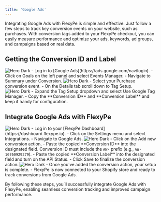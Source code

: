 ```yaml
---
title: 'Google Ads'
---
```


Integrating Google Ads with FlexyPe is simple and effective. Just follow a few steps to track key conversion events on your website, such as purchases. With conversion tags added to your FlexyPe checkout, you can easily measure performance and optimize your ads, keywords, ad groups, and campaigns based on real data.

## Getting the Conversion ID and Label

<Steps>
  <Step title="Accessing the Google Ads dashboard.">
    <img
      className="rounded-lg"
      src="/images/integrations/analytics/gads-1.png"
      alt="Hero Dark"
    />
    - Log in to [Google Ads](https://ads.google.com/nav/login).
    - Click on Goals on the left panel and select Events Manager.
    - Navigate to Summary under Conversion.
  </Step>
  <Step title="Select your conversion event">
    <img
      className="rounded-lg"
      src="/images/integrations/analytics/gads-2.png"
      alt="Hero Dark"
    />
    - Select your Purchase conversion event.
    - On the Details tab scroll down to Tag Setup.
  </Step>
  <Step title="Get the Conversion ID and Label">
    <img
      className="rounded-lg"
      src="/images/integrations/analytics/gads-3.png"
      alt="Hero Dark"
    />
    - Expand the Tag Setup dropdown and select Use Google Tag Manager.
    - Copy the **Conversion ID** and **Conversion Label** and keep it handy for configuration.
  </Step>
</Steps>

## Integrate Google Ads with FlexyPe

<Steps>
  <Step title="Access Google Ads in FlexyPe Dashboard.">
    <img
      className="rounded-lg"
      src="/images/integrations/analytics/gads-4.png"
      alt="Hero Dark"
    />
    - Log in to your [FlexyPe Dashboard](https://dashboard.flexype.io).
    - Click on the Settings menu and select Integrations.
    - Navigate to Google Ads.
  </Step>
  <Step title="Configure a new conversion action">
    <img
      className="rounded-lg"
      src="/images/integrations/analytics/gads-5.png"
      alt="Hero Dark"
    />
    - Click on the Add new conversion action.
    - Paste the copied **Conversion ID** into the designated field.
    <Note>
        Conversion ID must include the <code>AW-</code> prefix (e.g., <code>AW-16760929279</code>).
    </Note>
    - Paste the copied **Conversion Label** into the designated field and turn on the API Status.
    - Click Save to finalize the conversion action.
  </Step>
  <Step title="Finish Setup and Start Tracking">
   <img
     className="rounded-lg"
     src="/images/integrations/analytics/gads-6.png"
     alt="Hero Dark"
   />
   - Once you've added the conversion action, your setup is complete.
   - FlexyPe is now connected to your Shopify store and ready to track conversions from Google Ads.
  </Step>
</Steps>

By following these steps, you’ll successfully integrate Google Ads with FlexyPe, enabling seamless conversion tracking and improved campaign performance.
